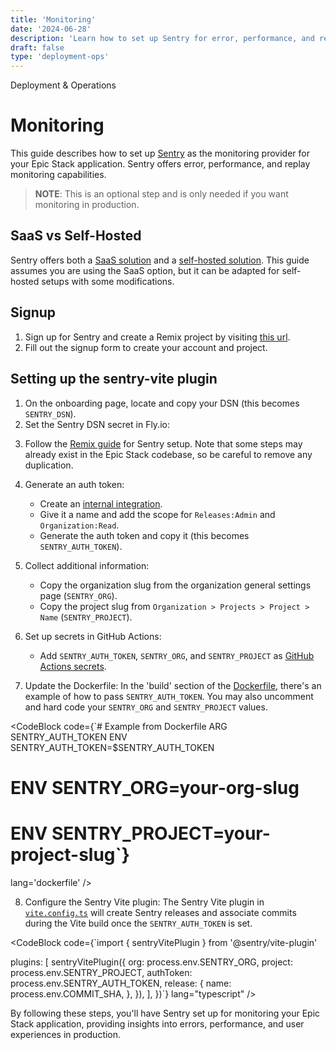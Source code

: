 ```yaml
---
title: 'Monitoring'
date: '2024-06-28'
description: 'Learn how to set up Sentry for error, performance, and replay monitoring in your Epic Stack application.'
draft: false
type: 'deployment-ops'
---
```



<GroupName>Deployment & Operations</GroupName>

# Monitoring

This guide describes how to set up [Sentry](https://sentry.io/) as the monitoring provider for your Epic Stack application. Sentry offers error, performance, and replay monitoring capabilities.

> **NOTE**: This is an optional step and is only needed if you want monitoring in production.

## SaaS vs Self-Hosted

Sentry offers both a [SaaS solution](https://sentry.io/) and a [self-hosted solution](https://develop.sentry.dev/self-hosted/). This guide assumes you are using the SaaS option, but it can be adapted for self-hosted setups with some modifications.

## Signup

1. Sign up for Sentry and create a Remix project by visiting [this url](https://sentry.io/signup/?project_platform=javascript-remix).
2. Fill out the signup form to create your account and project.

## Setting up the sentry-vite plugin

1. On the onboarding page, locate and copy your DSN (this becomes `SENTRY_DSN`).
2. Set the Sentry DSN secret in Fly.io:

<CodeBlock code='fly secrets set SENTRY_DSN=<your_dsn>' lang='bash' />

3. Follow the [Remix guide](https://docs.sentry.io/platforms/javascript/guides/remix/) for Sentry setup. Note that some steps may already exist in the Epic Stack codebase, so be careful to remove any duplication.

4. Generate an auth token:

   - Create an [internal integration](https://sentry.io/orgredirect/settings/:orgslug/developer-settings/new-internal/).
   - Give it a name and add the scope for `Releases:Admin` and `Organization:Read`.
   - Generate the auth token and copy it (this becomes `SENTRY_AUTH_TOKEN`).

5. Collect additional information:

   - Copy the organization slug from the organization general settings page (`SENTRY_ORG`).
   - Copy the project slug from `Organization > Projects > Project > Name` (`SENTRY_PROJECT`).

6. Set up secrets in GitHub Actions:

   - Add `SENTRY_AUTH_TOKEN`, `SENTRY_ORG`, and `SENTRY_PROJECT` as [GitHub Actions secrets](https://docs.github.com/en/actions/security-guides/using-secrets-in-github-actions).

7. Update the Dockerfile:
   In the 'build' section of the [Dockerfile](../other/Dockerfile), there's an example of how to pass `SENTRY_AUTH_TOKEN`. You may also uncomment and hard code your `SENTRY_ORG` and `SENTRY_PROJECT` values.

<CodeBlock
  code={`# Example from Dockerfile
ARG SENTRY_AUTH_TOKEN
ENV SENTRY_AUTH_TOKEN=$SENTRY_AUTH_TOKEN
# ENV SENTRY_ORG=your-org-slug
# ENV SENTRY_PROJECT=your-project-slug`}
  lang='dockerfile'
/>

8. Configure the Sentry Vite plugin:
   The Sentry Vite plugin in [`vite.config.ts`](../vite.config.ts) will create Sentry releases and associate commits during the Vite build once the `SENTRY_AUTH_TOKEN` is set.

<CodeBlock
  code={`import { sentryVitePlugin } from '@sentry/vite-plugin'

  plugins: [
    sentryVitePlugin({
      org: process.env.SENTRY_ORG,
      project: process.env.SENTRY_PROJECT,
      authToken: process.env.SENTRY_AUTH_TOKEN,
      release: {
        name: process.env.COMMIT_SHA,
      },
    }),
  ],
})`}
  lang="typescript"
/>

By following these steps, you'll have Sentry set up for monitoring your Epic Stack application, providing insights into errors, performance, and user experiences in production.
